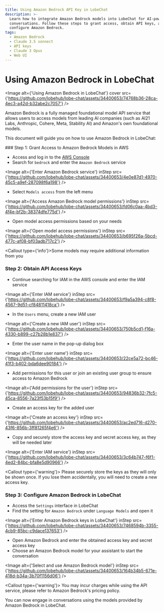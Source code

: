 ```yaml
---
title: Using Amazon Bedrock API Key in LobeChat
description: >-
  Learn how to integrate Amazon Bedrock models into LobeChat for AI-powered
  conversations. Follow these steps to grant access, obtain API keys, and
  configure Amazon Bedrock.
tags:
  - Amazon Bedrock
  - Claude 3.5 sonnect
  - API keys
  - Claude 3 Opus
  - Web UI
---
```


# Using Amazon Bedrock in LobeChat

<Image
  alt={'Using Amazon Bedrock in LobeChat'}
  cover
  src={'https://github.com/lobehub/lobe-chat/assets/34400653/74768b36-28ca-4ec3-a42d-b32abe2c7057'}
/>

Amazon Bedrock is a fully managed foundational model API service that allows users to access models from leading AI companies (such as AI21 Labs, Anthropic, Cohere, Meta, Stability AI) and Amazon's own foundational models.

This document will guide you on how to use Amazon Bedrock in LobeChat:

<Steps>
### Step 1: Grant Access to Amazon Bedrock Models in AWS

- Access and log in to the [AWS Console](https://console.aws.amazon.com/)
- Search for `bedrock` and enter the `Amazon Bedrock` service

<Image
  alt={'Enter Amazon Bedrock service'}
  inStep
  src={'https://github.com/lobehub/lobe-chat/assets/34400653/4e0e87d1-4970-45c5-a9ef-287098f6a198'}
/>

- Select `Models access` from the left menu

<Image
  alt={'Access Amazon Bedrock model permissions'}
  inStep
  src={'https://github.com/lobehub/lobe-chat/assets/34400653/fd06c0aa-4bd3-4f4e-bf2b-38374dfe775d'}
/>

- Open model access permissions based on your needs

<Image
  alt={'Open model access permissions'}
  inStep
  src={'https://github.com/lobehub/lobe-chat/assets/34400653/b695f26a-5bcd-477c-af08-bf03adb717c2'}
/>

<Callout type={'info'}>Some models may require additional information from you</Callout>

### Step 2: Obtain API Access Keys

- Continue searching for IAM in the AWS console and enter the IAM service

<Image
  alt={'Enter IAM service'}
  inStep
  src={'https://github.com/lobehub/lobe-chat/assets/34400653/f9a5a394-c8f8-4567-9d51-cf84811418ca'}
/>

- In the `Users` menu, create a new IAM user

<Image
  alt={'Create a new IAM user'}
  inStep
  src={'https://github.com/lobehub/lobe-chat/assets/34400653/750b5cd1-f16a-4330-b899-c27b28b1e837'}
/>

- Enter the user name in the pop-up dialog box

<Image
  alt={'Enter user name'}
  inStep
  src={'https://github.com/lobehub/lobe-chat/assets/34400653/22ce5a72-bc46-41f3-b402-bda6dee90184'}
/>

- Add permissions for this user or join an existing user group to ensure access to Amazon Bedrock

<Image
  alt={'Add permissions for the user'}
  inStep
  src={'https://github.com/lobehub/lobe-chat/assets/34400653/94836b32-7fc5-45ca-8556-7a23f53b15f9'}
/>

- Create an access key for the added user

<Image
  alt={'Create an access key'}
  inStep
  src={'https://github.com/lobehub/lobe-chat/assets/34400653/ac2ed716-d270-43f6-856b-3ff81265f4e6'}
/>

- Copy and securely store the access key and secret access key, as they will be needed later

<Image
  alt={'Enter IAM service'}
  inStep
  src={'https://github.com/lobehub/lobe-chat/assets/34400653/3c64b747-f6f1-4ed2-84bc-bfa8e5d90966'}
/>

<Callout type={'warning'}>
  Please securely store the keys as they will only be shown once. If you lose them accidentally, you
  will need to create a new access key.
</Callout>

### Step 3: Configure Amazon Bedrock in LobeChat

- Access the `Settings` interface in LobeChat
- Find the setting for `Amazon Bedrock` under `Language Models` and open it

<Image
  alt={'Enter Amazon Bedrock keys in LobeChat'}
  inStep
  src={'https://github.com/lobehub/lobe-chat/assets/34400653/7468594b-3355-4cb9-85bc-c9dace137653'}
/>

- Open Amazon Bedrock and enter the obtained access key and secret access key
- Choose an Amazon Bedrock model for your assistant to start the conversation

<Image
  alt={'Select and use Amazon Bedrock model'}
  inStep
  src={'https://github.com/lobehub/lobe-chat/assets/34400653/164b34b5-671e-418d-b34a-3b70f1156d06'}
/>

<Callout type={'warning'}>
  You may incur charges while using the API service, please refer to Amazon Bedrock's pricing
  policy.
</Callout>

</Steps>

You can now engage in conversations using the models provided by Amazon Bedrock in LobeChat.

